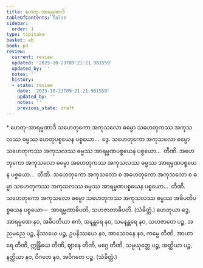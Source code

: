 ```yaml
---
title: ဟေတု-အာရမ္မဏာဒိ
tableOfContents: false
sidebar:
  order: 1
type: tipitaka
basket: ab
book: p3
review:
  current: review
  updated: '2025-10-23T09:21:21.981559'
  updated_by: ''
  notes: ''
  history:
  - state: review
    date: '2025-10-23T09:21:21.981559'
    updated_by: ''
    notes: ''
    previous_state: draft
---
```



<ReviewStatus review={frontmatter.review} showDetails={true} />

<HypothesisAnnotation frontmatter={frontmatter} />

<DynamicBreadcrumb />

<Paragraph type="center" book="p3">
* ဟေတု-အာရမ္မဏာဒိ
</Paragraph>

<Division number="13" book="p3" e="ch" v="39" p="328">

<Paragraph number="1273" book="p3">
သဟေတုကော အကုသလော ဓမ္မော သဟေတုကဿ အကုသလဿ ဓမ္မဿ ဟေတုပစ္စယေန ပစ္စယော…  ဒွေ.
</Paragraph>

<Paragraph number="1274" book="p3">
သဟေတုကော အကုသလော ဓမ္မော သဟေတုကဿ အကုသလဿ ဓမ္မဿ အာရမ္မဏပစ္စယေန ပစ္စယော…  တီဏိ.
</Paragraph>

<Paragraph number="1275" book="p3">
အဟေတုကော အကုသလော ဓမ္မော အဟေတုကဿ အကုသလဿ ဓမ္မဿ အာရမ္မဏပစ္စယေန ပစ္စယော…  တီဏိ.
</Paragraph>

<Paragraph number="1276" book="p3">
သဟေတုကော အကုသလော စ အဟေတုကော အကုသလော စ ဓမ္မာ သဟေတုကဿ အကုသလဿ ဓမ္မဿ အာရမ္မဏပစ္စယေန ပစ္စယော…  တီဏိ.
</Paragraph>

<Paragraph number="1277" book="p3">
သဟေတုကော အကုသလော ဓမ္မော သဟေတုကဿ အကုသလဿ ဓမ္မဿ အဓိပတိပစ္စယေန ပစ္စယော—  အာရမ္မဏာဓိပတိ, သဟဇာတာဓိပတိ. (သံခိတ္တံ.)
</Paragraph>

</Division>
<Division number="14" book="p3" e="ch" v="39" p="328">

<Paragraph number="1278" book="p3">
ဟေတုယာ ဒွေ, အာရမ္မဏေ နဝ, အဓိပတိယာ ဧကံ, အနန္တရေ နဝ, သမနန္တရေ နဝ, သဟဇာတေ ပဉ္စ, အညမညေ ပဉ္စ, နိဿယေ ပဉ္စ, ဥပနိဿယေ နဝ, အာသေဝနေ နဝ, ကမ္မေ တီဏိ, အာဟာရေ တီဏိ, ဣန္ဒြိယေ တီဏိ, ဈာနေ တီဏိ, မဂ္ဂေ တီဏိ, သမ္ပယုတ္တေ ပဉ္စ, အတ္ထိယာ ပဉ္စ, နတ္ထိယာ နဝ, ဝိဂတေ နဝ, အဝိဂတေ ပဉ္စ. (သံခိတ္တံ.)
</Paragraph>
</Division>